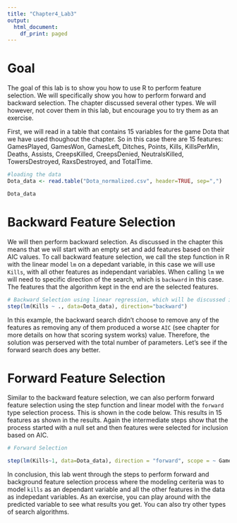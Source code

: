 ```yaml
---
title: "Chapter4_Lab3"
output:
  html_document:
    df_print: paged
---
```

# Goal

The goal of this lab is to show you how to use R to perform feature selection. We will specifically  show you how to perform forward and backward selection. The chapter discussed several other types. We will however, not cover them in this lab, but encourage you to try them as an exercise.

First, we will read in a table that contains 15 variables for the game Dota that we have used thoughout the chapter. So in this case there are 15 features: GamesPlayed, GamesWon, GamesLeft, Ditches, Points, Kills, KillsPerMin, Deaths, Assists, CreepsKilled, CreepsDenied, NeutralsKilled, TowersDestroyed, RaxsDestroyed, and TotalTime. 

```r

#loading the data
Dota_data <- read.table("Dota_normalized.csv", header=TRUE, sep=",")

Dota_data
```

# Backward Feature Selection
We will then perform backward selection. As discussed in the chapter this means that we will start with an empty set and add features based on their AIC values. To call backward feature selection, we call the step function in R with the linear model `lm` on a depedant variable, in this case we will use `Kills`, with all other features as independant variables. When calling `lm` we will need to specific direction of the search, which is `backward` in this case. The features that the algorithm kept in the end are the selected features.

```r
# Backward Selection using linear regression, which will be discussed in more detail in Chapter 6 and its labs
step(lm(Kills ~ ., data=Dota_data), direction="backward")
```

In this example, the backward search didn't choose to remove any of the features as removing any of them produced a worse `AIC` (see chapter for more details on how that scoring system works) value. Therefore, the solution was perserved with the total number of parameters. Let's see if the forward search does any better.

# Forward Feature Selection

Similar to the backward feature selection, we can also perform forward feature selection using the step function and linear model with the `forward` type selection process. This is shown in the code below. This results in 15 features as shown in the results. Again the intermediate steps show that the process started with a null set and then features were selected for inclusion based on AIC. 

```r
# Forward Selection

step(lm(Kills~1, data=Dota_data), direction = "forward", scope = ~ GamesPlayed+GamesWon+GamesLeft+Ditches+Points+ KillsPerMin+Deaths+Assists+CreepsKilled+CreepsDenied+NeutralsKilled+TowersDestroyed+RaxsDestroyed+TotalTime)

```

In conclusion, this lab went through the steps to perform forward and background feature selection process where the modeling ceriteria was to model `kills` as an dependant variable and all the other features in the data as indepedant variables. As an exercise, you can play around with the predicted variable to see what results you get. You can also try other types of search algorithms. 
